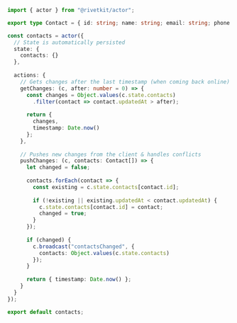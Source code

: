 ```typescript
import { actor } from "@rivetkit/actor";

export type Contact = { id: string; name: string; email: string; phone: string; updatedAt: number; }

const contacts = actor({
  // State is automatically persisted
  state: {
    contacts: {}
  },
  
  actions: {
    // Gets changes after the last timestamp (when coming back online)
    getChanges: (c, after: number = 0) => {
      const changes = Object.values(c.state.contacts)
        .filter(contact => contact.updatedAt > after);
      
      return { 
        changes,
        timestamp: Date.now()
      };
    },
    
    // Pushes new changes from the client & handles conflicts
    pushChanges: (c, contacts: Contact[]) => {
      let changed = false;
      
      contacts.forEach(contact => {
        const existing = c.state.contacts[contact.id];
        
        if (!existing || existing.updatedAt < contact.updatedAt) {
          c.state.contacts[contact.id] = contact;
          changed = true;
        }
      });
      
      if (changed) {
        c.broadcast("contactsChanged", { 
          contacts: Object.values(c.state.contacts)
        });
      }
      
      return { timestamp: Date.now() };
    }
  }
});

export default contacts;
```
